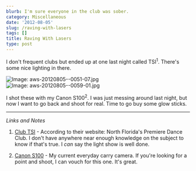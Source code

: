 ```yaml
---
blurb: I'm sure everyone in the club was sober.
category: Miscellaneous
date: '2012-08-05'
slug: /raving-with-lasers
tags: []
title: Raving With Lasers
type: post
---
```



I don't frequent clubs but ended up at one last night called TSI<sup>1</sup>. There's some nice lighting in there.

![Image: aws-20120805--0051-07.jpg](/aws-20120805--0051-07.jpg)
![Image: aws-20120805--0059-01.jpg](/aws-20120805--0059-01.jpg)

I shot these with my Canon S100<sup>2</sup>. I was just messing around last night, but now I want to go back and shoot for real. Time to go buy some glow sticks.

---


_Links and Notes_

1. [Club TSI](http://www.clubtsi.com/) - According to their website: North Florida's Premiere Dance Club. I don't have anywhere near enough knowledge on the subject to know if that's true. I _can_ say the light show is well done. 

2. [Canon S100](http://www.amazon.com/gp/product/B005MTME3U/ref=as_li_ss_tl?ie=UTF8&camp=1789&creative=390957&creativeASIN=B005MTME3U&linkCode=as2&tag=tioa-20) - My current everyday carry camera. If you're looking for a point and shoot, I can vouch for this one. It's great. 


<img src="http://www.assoc-amazon.com/e/ir?t=tioa-20&l=as2&o=1&a=B005MTME3U" width="1" height="1" border="0" alt="" style="border:none !important; margin:0px !important;" />